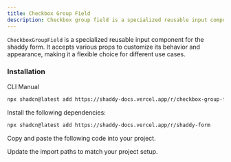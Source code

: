 ```yaml
---
title: Checkbox Group Field
description: Checkbox group field is a specialized reusable input component for shaddy form.
---
```


`CheckboxGroupField` is a specialized reusable input component for the shaddy form. It accepts various props to customize its behavior and appearance, making it a flexible choice for different use cases.

<ComponentPreview name="checkbox-group-field-example"/>

### Installation

<CodeTabs>

<TabsList>
  <TabsTrigger value="cli">CLI</TabsTrigger>
  <TabsTrigger value="manual">Manual</TabsTrigger>
</TabsList>

<TabsContent value="cli">

```bash
npx shadcn@latest add https://shaddy-docs.vercel.app/r/checkbox-group-field
```

</TabsContent>

<TabsContent value="manual">

<Steps>

<Step>Install the following dependencies:</Step>

```bash
npx shadcn@latest add https://shaddy-docs.vercel.app/r/shaddy-form
```

<Step>Copy and paste the following code into your project.</Step>

<ComponentSource name="checkbox-group-field" />

<Step>Update the import paths to match your project setup.</Step>

</Steps>

</TabsContent>

</CodeTabs>